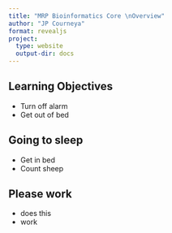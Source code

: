 ```yaml
---
title: "MRP Bioinformatics Core \nOverview"
author: "JP Courneya"
format: revealjs
project:
  type: website
  output-dir: docs
---
```


## {background-color="black" background-image="https://i.imgur.com/ImgSiCh.png"}

## Learning Objectives 

- Turn off alarm
- Get out of bed

## Going to sleep

- Get in bed
- Count sheep

## Please work

- does this
- work